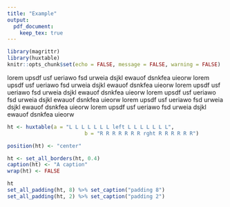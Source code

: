```yaml
---
title: "Example"
output: 
  pdf_document:
    keep_tex: true
---
```


```r
library(magrittr)
library(huxtable)
knitr::opts_chunk$set(echo = FALSE, message = FALSE, warning = FALSE)
```

lorem upsdf usf ueriawo fsd urweia dsjkl ewauof dsnkfea uieorw lorem upsdf usf
ueriawo fsd urweia dsjkl ewauof dsnkfea uieorw lorem upsdf usf ueriawo fsd
urweia dsjkl ewauof dsnkfea uieorw lorem upsdf usf ueriawo fsd urweia dsjkl
ewauof dsnkfea uieorw lorem upsdf usf ueriawo fsd urweia dsjkl ewauof dsnkfea
uieorw lorem upsdf usf ueriawo fsd urweia dsjkl ewauof dsnkfea uieorw


```r

ht <- huxtable(a = "L L L L L L L left L L L L L L L", 
                         b = "R R R R R R R rght R R R R R R")

position(ht) <- "center"

ht <- set_all_borders(ht, 0.4)
caption(ht) <- "A caption"
wrap(ht) <- FALSE

ht
set_all_padding(ht, 8) %>% set_caption("padding 8")
set_all_padding(ht, 2) %>% set_caption("padding 2")
```


\color{red}\rule{0.1\linewidth}{0.5pt}\color{blue}\rule{0.1\linewidth}{0.5pt}\color{red}\rule{0.1\linewidth}{0.5pt}\color{blue}\rule{0.1\linewidth}{0.5pt}\color{red}\rule{0.1\linewidth}{0.5pt}\color{blue}\rule{0.1\linewidth}{0.5pt}\color{red}\rule{0.1\linewidth}{0.5pt}\color{blue}\rule{0.1\linewidth}{0.5pt}\color{red}\rule{0.1\linewidth}{0.5pt}\color{blue}\rule{0.1\linewidth}{0.5pt}


